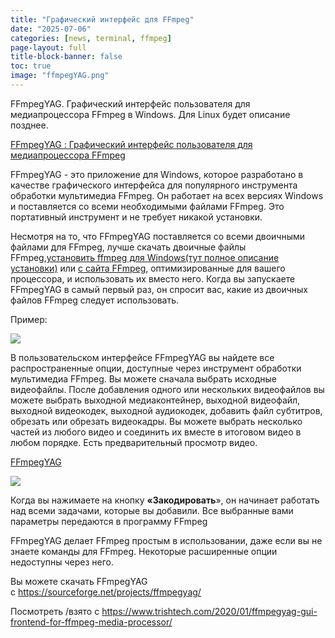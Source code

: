 ```yaml
---
title: "Графический интерфейс для FFmpeg"
date: "2025-07-06"
categories: [news, terminal, ffmpeg]
page-layout: full
title-block-banner: false
toc: true
image: "ffmpegYAG.png"
---
```


FFmpegYAG. Графический интерфейс пользователя для медиапроцессора FFmpeg в Windows. Для Linux будет описание позднее.

[FFmpegYAG : Графический интерфейс пользователя для медиапроцессора FFmpeg](https://www.trishtech.com/2020/01/ffmpegyag-gui-frontend-for-ffmpeg-media-processor/)

FFmpegYAG - это приложение для Windows, которое разработано в качестве графического интерфейса для популярного инструмента обработки мультимедиа FFmpeg. Он работает на всех версиях Windows и поставляется со всеми необходимыми файлами FFmpeg. Это портативный инструмент и не требует никакой установки.

Несмотря на то, что FFmpegYAG поставляется со всеми двоичными файлами для FFmpeg, лучше скачать двоичные файлы FFmpeg,[установить ffmpeg для Windows(тут полное описание установки)](https://routehub.ru/guides/services/ustanovka-ffmpeg-na-windows) или [с сайта FFmpeg](https://ffmpeg.org/download.html), оптимизированные для вашего процессора, и использовать их вместо него. Когда вы запускаете FFmpegYAG в самый первый раз, он спросит вас, какие из двоичных файлов FFmpeg следует использовать.

Пример:

![](ffmpeg_windows.png)

В пользовательском интерфейсе FFmpegYAG вы найдете все распространенные опции, доступные через инструмент обработки мультимедиа FFmpeg. Вы можете сначала выбрать исходные видеофайлы. После добавления одного или нескольких видеофайлов вы можете выбрать выходной медиаконтейнер, выходной видеофайл, выходной видеокодек, выходной аудиокодек, добавить файл субтитров, обрезать или обрезать видеокадры. Вы можете выбрать несколько частей из любого видео и соединить их вместе в итоговом видео в любом порядке. Есть предварительный просмотр видео.

[FFmpegYAG](https://www.trishtech.com/wp-content/uploads/2020/01/ffmpegyag-0.jpg)

![](ffmpegYAG.png)

Когда вы нажимаете на кнопку **«Закодировать**», он начинает работать над всеми задачами, которые вы добавили. Все выбранные вами параметры передаются в программу FFmpeg

FFmpegYAG делает FFmpeg простым в использовании, даже если вы не знаете команды для FFmpeg. Некоторые расширенные опции недоступны через него.

Вы можете скачать FFmpegYAG с [https://sourceforge.net/projects/ffmpegyag/](https://sourceforge.net/projects/ffmpegyag/)

Посмотреть /взято с [https://www.trishtech.com/2020/01/ffmpegyag-gui-frontend-for-ffmpeg-media-processor/](https://www.trishtech.com/2020/01/ffmpegyag-gui-frontend-for-ffmpeg-media-processor/)
